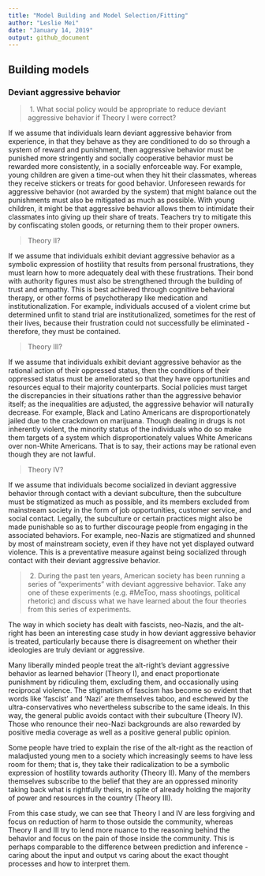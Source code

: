 ```yaml
---
title: "Model Building and Model Selection/Fitting"
author: "Leslie Mei"
date: "January 14, 2019"
output: github_document
---
```


## Building models

### Deviant aggressive behavior
>\ 1\. What social policy would be appropriate to reduce deviant aggressive behavior if Theory I were correct?

If we assume that individuals learn deviant aggressive behavior from experience, in that they behave as they are conditioned to do so through a system of reward and punishment, then aggressive behavior must be punished more stringently and socially cooperative behavior must be rewarded more consistently, in a socially enforceable way. For example, young children are given a time-out when they hit their classmates, whereas they receive stickers or treats for good behavior. Unforeseen rewards for aggressive behavior (not awarded by the system) that might balance out the punishments must also be mitigated as much as possible. With young children, it might be that aggressive behavior allows them to intimidate their classmates into giving up their share of treats. Teachers try to mitigate this by confiscating stolen goods, or returning them to their proper owners.

>  Theory II?

If we assume that individuals exhibit deviant aggressive behavior as a symbolic expression of hostility that results from personal frustrations, they must learn how to more adequately deal with these frustrations. Their bond with authority figures must also be strengthened through the building of trust and empathy. This is best achieved through cognitive behavioral therapy, or other forms of psychotherapy like medication and institutionalization. For example, individuals accused of a violent crime but determined unfit to stand trial are institutionalized, sometimes for the rest of their lives, because their frustration could not successfully be eliminated - therefore, they must be contained.

>  Theory III?

If we assume that individuals exhibit deviant aggressive behavior as the rational action of their oppressed status, then the conditions of their oppressed status must be ameliorated so that they have opportunities and resources equal to their majority counterparts. Social policies must target the discrepancies in their situations rather than the aggressive behavior itself; as the inequalities are adjusted, the aggressive behavior will naturally decrease. For example, Black and Latino Americans are disproportionately jailed due to the crackdown on marijuana. Though dealing in drugs is not inherently violent, the minority status of the individuals who do so make them targets of a system which disproportionately values White Americans over non-White Americans. That is to say, their actions may be rational even though they are not lawful.

>  Theory IV?

If we assume that individuals become socialized in deviant aggressive behavior through contact with a deviant subculture, then the subculture must be stigmatized as much as possible, and its members excluded from mainstream society in the form of job opportunities, customer service, and social contact. Legally, the subculture or certain practices might also be made punishable so as to further discourage people from engaging in the associated behaviors. For example, neo-Nazis are stigmatized and shunned by most of mainstream society, even if they have not yet displayed outward violence. This is a preventative measure against being socialized through contact with their deviant aggressive behavior.

>\ 2\. During the past ten years, American society has been running a series of “experiments” with deviant aggressive behavior. Take any one of these experiments (e.g. #MeToo, mass shootings, political rhetoric) and discuss what we have learned about the four theories from this series of experiments.

The way in which society has dealt with fascists, neo-Nazis, and the alt-right has been an interesting case study in how deviant aggressive behavior is treated, particularly because there is disagreement on whether their ideologies are truly deviant or aggressive.

Many liberally minded people treat the alt-right's deviant aggressive behavior as learned behavior (Theory I), and enact proportionate punishment by ridiculing them, excluding them, and occasionally using reciprocal violence. The stigmatism of fascism has become so evident that words like 'fascist' and 'Nazi' are themselves taboo, and eschewed by the ultra-conservatives who nevertheless subscribe to the same ideals. In this way, the general public avoids contact with their subculture (Theory IV). Those who renounce their neo-Nazi backgrounds are also rewarded by positive media coverage as well as a positive general public opinion.

Some people have tried to explain the rise of the alt-right as the reaction of maladjusted young men to a society which increasingly seems to have less room for them; that is, they take their radicalization to be a symbolic expression of hostility towards authority (Theory II). Many of the members themselves subscribe to the belief that they are an oppressed minority taking back what is rightfully theirs, in spite of already holding the majority of power and resources in the country (Theory III).

From this case study, we can see that Theory I and IV are less forgiving and focus on reduction of harm to those outside the community, whereas Theory II and III try to lend more nuance to the reasoning behind the behavior and focus on the pain of those inside the community. This is perhaps comparable to the difference between prediction and inference - caring about the input and output vs caring about the exact thought processes and how to interpret them.